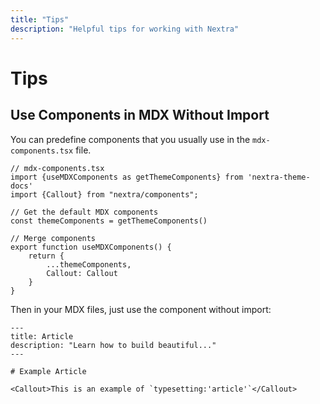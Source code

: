 ```yaml
---
title: "Tips"
description: "Helpful tips for working with Nextra"
---
```


# Tips

## Use Components in MDX Without Import

You can predefine components that you usually use in the `mdx-components.tsx` file.

```tsx
// mdx-components.tsx
import {useMDXComponents as getThemeComponents} from 'nextra-theme-docs'
import {Callout} from "nextra/components";

// Get the default MDX components
const themeComponents = getThemeComponents()

// Merge components
export function useMDXComponents() {
    return {
        ...themeComponents,
        Callout: Callout
    }
}
```

Then in your MDX files, just use the component without import:

```mdx
---
title: Article
description: "Learn how to build beautiful..."
---

# Example Article

<Callout>This is an example of `typesetting:'article'`</Callout>
```